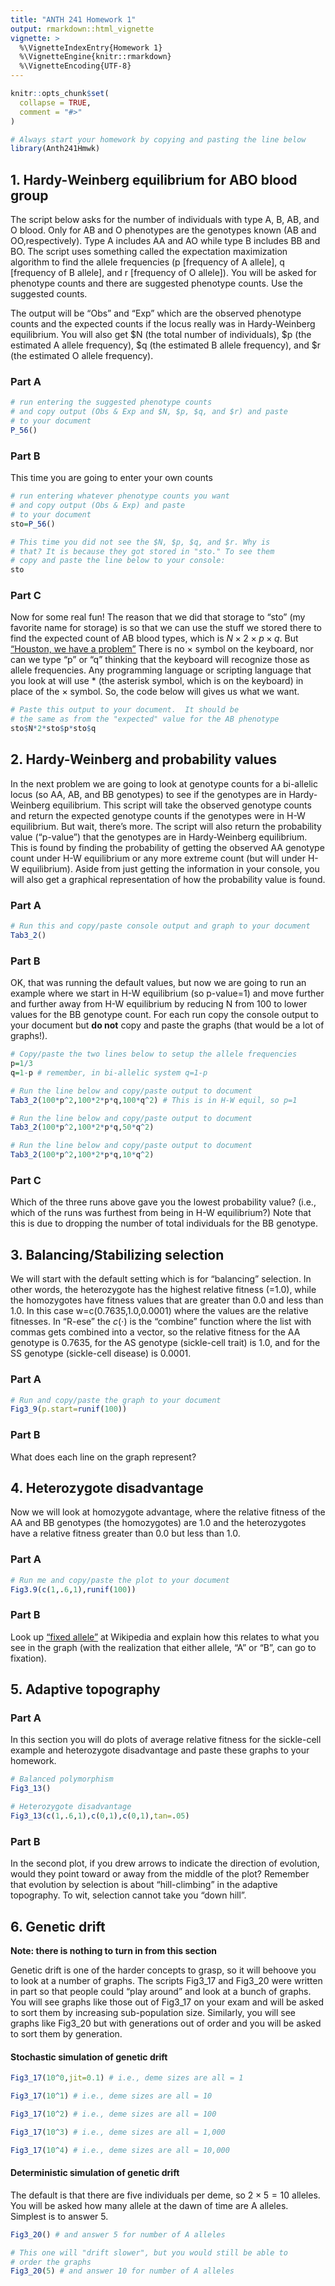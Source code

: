 ---
title: "ANTH 241 Homework 1"
output: rmarkdown::html_vignette
vignette: >
  %\VignetteIndexEntry{Homework 1}
  %\VignetteEngine{knitr::rmarkdown}
  %\VignetteEncoding{UTF-8}
---

```{r, include = FALSE}
knitr::opts_chunk$set(
  collapse = TRUE,
  comment = "#>"
)
```

```{r eval=F}
# Always start your homework by copying and pasting the line below
library(Anth241Hmwk)
```

## 1. Hardy-Weinberg equilibrium for ABO blood group

The script below asks for the number of individuals with type A, B, AB,
and O blood. Only for AB and O phenotypes are the genotypes known (AB and
OO,respectively). Type A includes AA and AO while type B includes BB and
BO. The script uses something called the expectation maximization
algorithm to find the allele frequencies (p [frequency of A allele], q
[frequency of B allele], and r [frequency of O allele]).  You will be
asked for phenotype counts and there are suggested phenotype counts.  Use
the suggested counts.

The output will be "Obs" and "Exp" which are the observed phenotype
counts and the expected counts if the locus really was in Hardy-Weinberg
equilibrium.  You will also get $N (the total number of individuals), $p
(the estimated A allele frequency), $q (the estimated B allele
frequency), and $r (the estimated O allele frequency).

### Part A
```{r eval=FALSE}
# run entering the suggested phenotype counts
# and copy output (Obs & Exp and $N, $p, $q, and $r) and paste
# to your document
P_56()
```

### Part B
This time you are going to enter your own counts
```{r eval=FALSE}
# run entering whatever phenotype counts you want
# and copy output (Obs & Exp) and paste
# to your document
sto=P_56()
```

```{r eval=FALSE}
# This time you did not see the $N, $p, $q, and $r. Why is
# that? It is because they got stored in "sto." To see them
# copy and paste the line below to your console:
sto
```

### Part C

Now for some real fun!  The reason that we did that storage to "sto"
(my favorite name for storage) is so that we can use the stuff we
stored there to find the expected count of AB blood types, which is
$N \times 2 \times p \times q$.  But 
["Houston, we have a problem"](https://en.wikipedia.org/wiki/Houston,_we_have_a_problem)
There is no $\times$ symbol on the keyboard, nor can we type "p" or
"q" thinking that the keyboard will recognize those as allele
frequencies.  Any programming language or scripting language that
you look at will use * (the asterisk symbol, which is on the keyboard)
in place of the $\times$ symbol. So, the code below will gives us
what we want.

```{r eval=FALSE}
# Paste this output to your document.  It should be
# the same as from the "expected" value for the AB phenotype
sto$N*2*sto$p*sto$q

```

## 2. Hardy-Weinberg and probability values

In the next problem we are going to look at genotype counts for a
bi-allelic locus (so AA, AB, and BB genotypes) to see if the genotypes
are in Hardy-Weinberg equilibrium.  This script will take the observed
genotype counts and return the expected genotype counts if the genotypes
were in H-W equilibrium.  But wait, there's more.  The script will also
return the probability value ("p-value") that the genotypes are in
Hardy-Weinberg equilibrium.  This is found by finding the probability
of getting the observed AA genotype count under H-W equilibrium or
any more extreme count (but will under H-W equilibrium).  Aside from
just getting the information in your console, you will also get a
graphical representation of how the probability value is found.

### Part A

```{r eval=FALSE}
# Run this and copy/paste console output and graph to your document
Tab3_2()
```

### Part B

OK, that was running the default values, but now we are going to
run an example where we start in H-W equilibrium (so p-value=1) and
move further and further away from H-W equilibrium by reducing N from
100 to lower values for the BB genotype count. For each run copy
the console output to your document but **do not** copy and paste
the graphs (that would be a lot of graphs!).

```{r eval=FALSE}
# Copy/paste the two lines below to setup the allele frequencies
p=1/3
q=1-p # remember, in bi-allelic system q=1-p
```


```{r eval=FALSE}
# Run the line below and copy/paste output to document
Tab3_2(100*p^2,100*2*p*q,100*q^2) # This is in H-W equil, so p=1
```

```{r eval=FALSE}
# Run the line below and copy/paste output to document
Tab3_2(100*p^2,100*2*p*q,50*q^2)
```

```{r eval=FALSE}
# Run the line below and copy/paste output to document
Tab3_2(100*p^2,100*2*p*q,10*q^2)
```
### Part C

Which of the three runs above gave you the lowest probability value?
(i.e., which of the runs was furthest from being in H-W equilibrium?)
Note that this is due to dropping the number of total individuals for
the BB genotype.

## 3. Balancing/Stabilizing selection

We will start with the default setting which is for "balancing"
selection.  In other words, the heterozygote has the highest relative
fitness (=1.0), while the homozygotes have fitness values that are
greater than 0.0 and less than 1.0.  In this case w=c(0.7635,1.0,0.0001)
where the \emph{w} values are the relative fitnesses.  In "R-ese" the
$c(\cdot)$ is the "combine" function where the list with commas gets
combined into a vector, so the relative fitness for the AA genotype is
0.7635, for the AS genotype (sickle-cell trait) is 1.0, and for the
SS genotype (sickle-cell disease) is 0.0001.

### Part A

```{r eval=FALSE}
# Run and copy/paste the graph to your document
Fig3_9(p.start=runif(100))
```

### Part B

What does each line on the graph represent?

## 4. Heterozygote disadvantage

Now we will look at homozygote advantage, where the relative fitness
of the AA and BB genotypes (the homozygotes) are  1.0 and the
heterozygotes have a relative fitness greater than 0.0 but less than
1.0.

### Part A

```{r eval=FALSE}
# Run me and copy/paste the plot to your document
Fig3.9(c(1,.6,1),runif(100))
```

### Part B

Look up ["fixed allele"](https://en.wikipedia.org/wiki/Fixed_allele) at
Wikipedia and explain how this relates to what you see in the graph
(with the realization that either allele, "A" or "B", can go to
fixation).

## 5. Adaptive topography

### Part A
In this section you will do plots of average relative fitness for the
sickle-cell example and heterozygote disadvantage and paste these graphs
to your homework.

```{r eval=FALSE}
# Balanced polymorphism
Fig3_13()
```

```{r eval=FALSE}
# Heterozygote disadvantage
Fig3_13(c(1,.6,1),c(0,1),c(0,1),tan=.05)
```

### Part B

In the second plot, if you drew arrows to indicate the direction of
evolution, would they point toward or away from the middle of the plot? 
Remember that evolution by selection is about "hill-climbing" in the
adaptive topography.  To wit, selection cannot take you "down hill".

## 6. Genetic drift

**Note: there is nothing to turn in from this section**

Genetic drift is one of the harder concepts to grasp, so it will behoove
you to look at a number of graphs. The scripts Fig3_17 and Fig3_20 were
written in part so that people could “play around” and look at a bunch
of graphs. You will see graphs like those out of Fig3_17 on your exam 
and will be asked to sort them by increasing sub-population size.
Similarly, you will see graphs like Fig3_20 but with generations out
of order and you will be asked to sort them by generation.

#### Stochastic simulation of genetic drift

```{r eval=FALSE}
Fig3_17(10^0,jit=0.1) # i.e., deme sizes are all = 1
```

```{r eval=FALSE}
Fig3_17(10^1) # i.e., deme sizes are all = 10
```

```{r eval=FALSE}
Fig3_17(10^2) # i.e., deme sizes are all = 100
```

```{r eval=FALSE}
Fig3_17(10^3) # i.e., deme sizes are all = 1,000
```


```{r eval=FALSE}
Fig3_17(10^4) # i.e., deme sizes are all = 10,000
```

#### Deterministic simulation of genetic drift

The default is that there are five individuals per deme, so 
$2 \times 5=10$ alleles.  You will be asked how many allele at
the dawn of time are A alleles.  Simplest is to answer 5.

```{r eval=FALSE}
Fig3_20() # and answer 5 for number of A alleles
```

```{r eval=FALSE}
# This one will "drift slower", but you would still be able to
# order the graphs
Fig3_20(5) # and answer 10 for number of A alleles
```
